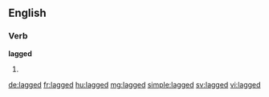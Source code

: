==English==

===Verb===
'''lagged'''

# {{past of|lag}}

[[de:lagged]]
[[fr:lagged]]
[[hu:lagged]]
[[mg:lagged]]
[[simple:lagged]]
[[sv:lagged]]
[[vi:lagged]]